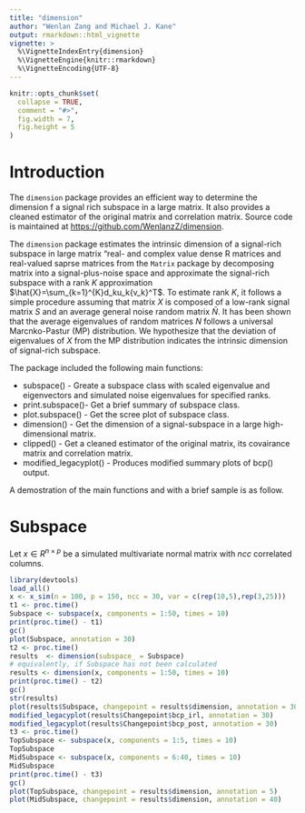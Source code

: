 ```yaml
---
title: "dimension"
author: "Wenlan Zang and Michael J. Kane"
output: rmarkdown::html_vignette
vignette: >
  %\VignetteIndexEntry{dimension}
  %\VignetteEngine{knitr::rmarkdown}
  %\VignetteEncoding{UTF-8}
---
```


```r
knitr::opts_chunk$set(
  collapse = TRUE,
  comment = "#>",
  fig.width = 7, 
  fig.height = 5
)
```

# Introduction

The `dimension` package provides an efficient way to determine the dimension f a signal rich subspace in a large matrix. It also provides a cleaned estimator of the original matrix and correlation matrix. Source code is maintained at [https://github.com/WenlanzZ/dimension](https://github.com/WenlanzZ/dimension).

The `dimension` package estimates the intrinsic dimension of a signal-rich subspace in large matrix "real- and complex value dense R matrices and real-valued saprse matrices from the `Matrix` package by decomposing matrix into a signal-plus-noise space and approximate the signal-rich subspace with a rank $K$ approximation $\hat{X}=\sum_{k=1}^{K}d_ku_k{v_k}^T$. To estimate rank $K$, it follows a simple procedure assuming that matrix $X$ is composed of a low-rank signal matrix $S$ and an average general noise random matrix $\bar{N}$. It has been shown that the average eigenvalues of random matrices $N$ follows a universal Marc\u{e}nko-Pastur (MP) distribution. We hypothesize that the deviation of eigenvalues of $X$ from the MP distribution indicates the intrinsic dimension of signal-rich subspace.

The package included the following main functions:

* subspace() - Greate a subspace class with scaled eigenvalue and eigenvectors and simulated noise eigenvalues for specified ranks.
* print.subspace()- Get a brief summary of subspace class.
* plot.subspace() - Get the scree plot of subspace class.
* dimension() - Get the dimension of a signal-subspace in a large high-dimensional matrix.
* clipped() - Get a cleaned estimator of the original matrix, its covairance matrix and correlation matrix.
* modified\_legacyplot() - Produces modified summary plots of bcp() output.

A demostration of the main functions and with a brief sample is as follow.

# Subspace

Let $x\in R^{n\times p}$ be a simulated multivariate normal matrix with $ncc$ correlated columns.

```r
library(devtools)
load_all()
x <- x_sim(n = 100, p = 150, ncc = 30, var = c(rep(10,5),rep(3,25)))
t1 <- proc.time()
Subspace <- subspace(x, components = 1:50, times = 10)
print(proc.time() - t1)
gc()
plot(Subspace, annotation = 30)
t2 <- proc.time()
results  <- dimension(subspace_ = Subspace)
# equivalently, if Subspace has not been calculated
results <- dimension(x, components = 1:50, times = 10)
print(proc.time() - t2)
gc()
str(results)
plot(results$Subspace, changepoint = results$dimension, annotation = 30)
modified_legacyplot(results$Changepoint$bcp_irl, annotation = 30)
modified_legacyplot(results$Changepoint$bcp_post, annotation = 30)
t3 <- proc.time()
TopSubspace <- subspace(x, components = 1:5, times = 10)
TopSubspace
MidSubspace <- subspace(x, components = 6:40, times = 10)
MidSubspace
print(proc.time() - t3)
gc()
plot(TopSubspace, changepoint = results$dimension, annotation = 5)
plot(MidSubspace, changepoint = results$dimension, annotation = 40)
```


